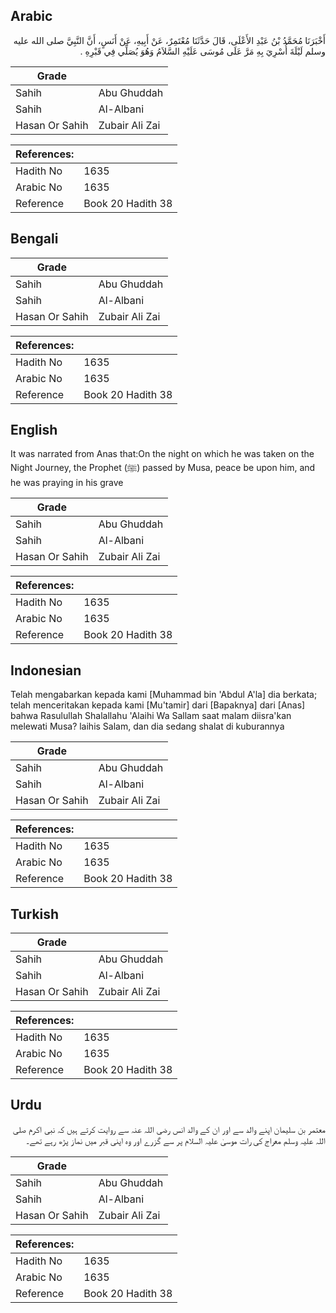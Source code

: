 ## Arabic


<div dir="rtl" lang="ar" style={{fontSize:'larger',backgroundColor:'#f8f9fa',padding:20}}>
أَخْبَرَنَا مُحَمَّدُ بْنُ عَبْدِ الأَعْلَى، قَالَ حَدَّثَنَا مُعْتَمِرٌ، عَنْ أَبِيهِ، عَنْ أَنَسٍ، أَنَّ النَّبِيَّ صلى الله عليه وسلم لَيْلَةَ أُسْرِيَ بِهِ مَرَّ عَلَى مُوسَى عَلَيْهِ السَّلاَمُ وَهُوَ يُصَلِّي فِي قَبْرِهِ ‏.‏
</div>
<div style={{backgroundColor:'#f8f9fa',padding:20, marginBottom: 10}}><table> <thead> <tr> <th>Grade</th> <th></th> </tr> </thead> <tbody> <tr><td>Sahih</td><td>Abu Ghuddah</td></tr><tr><td>Sahih</td><td>Al-Albani</td></tr><tr><td>Hasan Or Sahih</td><td>Zubair Ali Zai</td></tr></tbody></table><table> <thead> <tr> <th>References:</th> <th></th> </tr> </thead> <tbody><tr><td>Hadith No</td><td>1635</td></tr><tr><td>Arabic No</td><td>1635</td></tr><tr><td>Reference</td><td>Book 20 Hadith 38</td></tr></tbody></table></div>

## Bengali


<div dir="ltr" lang="bn" style={{fontSize:'larger',backgroundColor:'#f8f9fa',padding:20}}>

</div>
<div style={{backgroundColor:'#f8f9fa',padding:20, marginBottom: 10}}><table> <thead> <tr> <th>Grade</th> <th></th> </tr> </thead> <tbody> <tr><td>Sahih</td><td>Abu Ghuddah</td></tr><tr><td>Sahih</td><td>Al-Albani</td></tr><tr><td>Hasan Or Sahih</td><td>Zubair Ali Zai</td></tr></tbody></table><table> <thead> <tr> <th>References:</th> <th></th> </tr> </thead> <tbody><tr><td>Hadith No</td><td>1635</td></tr><tr><td>Arabic No</td><td>1635</td></tr><tr><td>Reference</td><td>Book 20 Hadith 38</td></tr></tbody></table></div>

## English


<div dir="ltr" lang="en" style={{fontSize:'larger',backgroundColor:'#f8f9fa',padding:20}}>
It was narrated from Anas that:On the night on which he was taken on the Night Journey, the Prophet (ﷺ) passed by Musa, peace be upon him, and he was praying in his grave
</div>
<div style={{backgroundColor:'#f8f9fa',padding:20, marginBottom: 10}}><table> <thead> <tr> <th>Grade</th> <th></th> </tr> </thead> <tbody> <tr><td>Sahih</td><td>Abu Ghuddah</td></tr><tr><td>Sahih</td><td>Al-Albani</td></tr><tr><td>Hasan Or Sahih</td><td>Zubair Ali Zai</td></tr></tbody></table><table> <thead> <tr> <th>References:</th> <th></th> </tr> </thead> <tbody><tr><td>Hadith No</td><td>1635</td></tr><tr><td>Arabic No</td><td>1635</td></tr><tr><td>Reference</td><td>Book 20 Hadith 38</td></tr></tbody></table></div>

## Indonesian


<div dir="ltr" lang="id" style={{fontSize:'larger',backgroundColor:'#f8f9fa',padding:20}}>
Telah mengabarkan kepada kami [Muhammad bin 'Abdul A'la] dia berkata; telah menceritakan kepada kami [Mu'tamir] dari [Bapaknya] dari [Anas] bahwa Rasulullah Shalallahu 'Alaihi Wa Sallam saat malam diisra'kan melewati Musa? laihis Salam, dan dia sedang shalat di kuburannya
</div>
<div style={{backgroundColor:'#f8f9fa',padding:20, marginBottom: 10}}><table> <thead> <tr> <th>Grade</th> <th></th> </tr> </thead> <tbody> <tr><td>Sahih</td><td>Abu Ghuddah</td></tr><tr><td>Sahih</td><td>Al-Albani</td></tr><tr><td>Hasan Or Sahih</td><td>Zubair Ali Zai</td></tr></tbody></table><table> <thead> <tr> <th>References:</th> <th></th> </tr> </thead> <tbody><tr><td>Hadith No</td><td>1635</td></tr><tr><td>Arabic No</td><td>1635</td></tr><tr><td>Reference</td><td>Book 20 Hadith 38</td></tr></tbody></table></div>

## Turkish


<div dir="ltr" lang="tr" style={{fontSize:'larger',backgroundColor:'#f8f9fa',padding:20}}>

</div>
<div style={{backgroundColor:'#f8f9fa',padding:20, marginBottom: 10}}><table> <thead> <tr> <th>Grade</th> <th></th> </tr> </thead> <tbody> <tr><td>Sahih</td><td>Abu Ghuddah</td></tr><tr><td>Sahih</td><td>Al-Albani</td></tr><tr><td>Hasan Or Sahih</td><td>Zubair Ali Zai</td></tr></tbody></table><table> <thead> <tr> <th>References:</th> <th></th> </tr> </thead> <tbody><tr><td>Hadith No</td><td>1635</td></tr><tr><td>Arabic No</td><td>1635</td></tr><tr><td>Reference</td><td>Book 20 Hadith 38</td></tr></tbody></table></div>

## Urdu


<div dir="rtl" lang="ur" style={{fontSize:'larger',backgroundColor:'#f8f9fa',padding:20}}>
معتمر بن سلیمان اپنے والد سے اور ان کے والد انس رضی اللہ عنہ سے روایت کرتے ہیں کہ نبی اکرم صلی اللہ علیہ وسلم معراج کی رات موسیٰ علیہ السلام پر سے گزرے اور وہ اپنی قبر میں نماز پڑھ رہے تھے۔
</div>
<div style={{backgroundColor:'#f8f9fa',padding:20, marginBottom: 10}}><table> <thead> <tr> <th>Grade</th> <th></th> </tr> </thead> <tbody> <tr><td>Sahih</td><td>Abu Ghuddah</td></tr><tr><td>Sahih</td><td>Al-Albani</td></tr><tr><td>Hasan Or Sahih</td><td>Zubair Ali Zai</td></tr></tbody></table><table> <thead> <tr> <th>References:</th> <th></th> </tr> </thead> <tbody><tr><td>Hadith No</td><td>1635</td></tr><tr><td>Arabic No</td><td>1635</td></tr><tr><td>Reference</td><td>Book 20 Hadith 38</td></tr></tbody></table></div>
